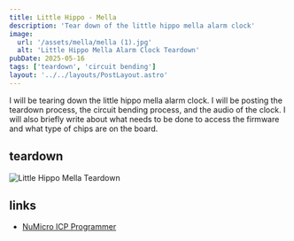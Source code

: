 ```yaml
---
title: Little Hippo - Mella
description: 'Tear down of the little hippo mella alarm clock'
image:
  url: '/assets/mella/mella (1).jpg'
  alt: 'Little Hippo Mella Alarm Clock Teardown'
pubDate: 2025-05-16
tags: ['teardown', 'circuit bending']
layout: '../../layouts/PostLayout.astro'
---
```



I will be tearing down the little hippo mella alarm clock. I will be posting the teardown process, the circuit bending process, and the audio of the clock. I will also briefly write about what needs to be done to access the firmware and what type of chips are on the board.

## teardown

<div style={{ textAlign: 'center' }}>
  <img src={mellaImage.src} alt="Little Hippo Mella Teardown" style={{ maxWidth: '100%', height: 'auto' }} />
</div>

## links

- <a href="https://www.walmart.com/ip/NuMicro-ICP-Programmer-Nu-Link-Nu-Link-Nuvoton-ICP-Emulator-Downloader-Support-Online-Offline-Programming-M0-series/14557201228">
    NuMicro ICP Programmer
  </a>
